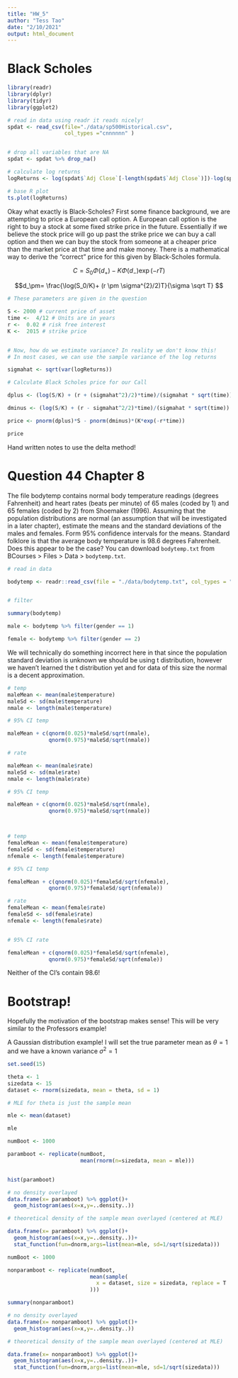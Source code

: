 ```yaml
---
title: "HW_5"
author: "Tess Tao"
date: "2/10/2021"
output: html_document
---
```


# Black Scholes

```r
library(readr)
library(dplyr)
library(tidyr)
library(ggplot2)

# read in data using readr it reads nicely!
spdat <- read_csv(file="./data/sp500Historical.csv",
                  col_types ="cnnnnnn" )


# drop all variables that are NA
spdat <- spdat %>% drop_na()

# calculate log returns
logReturns <- log(spdat$`Adj Close`[-length(spdat$`Adj Close`)])-log(spdat$`Adj Close`[-1])

# base R plot
ts.plot(logReturns)
```

Okay what exactly is Black-Scholes? First some finance background, we are attempting to price a European call option. A European call option is the right to buy a stock at some fixed strike price in the future. Essentially if we believe the stock price will go up past the strike price we can buy a call option and then we can buy the stock from someone at a cheaper price than the market price at that time and make money. There is a mathematical way to derive the "correct" price for this given by Black-Scholes formula.

$$ C= S_0\Phi(d_+)-K\Phi(d_-)\exp(-rT)$$

$$d_\pm= \frac{\log(S_0/K)+ (r \pm \sigma^{2}/2)T}{\sigma \sqrt T} $$

```r
# These parameters are given in the question

S <- 2000 # current price of asset
time <-  4/12 # Units are in years
r <-  0.02 # risk free interest
K <-  2015 # strike price 


# Now, how do we estimate variance? In reality we don't know this!
# In most cases, we can use the sample variance of the log returns

sigmahat <- sqrt(var(logReturns))

# Calculate Black Scholes price for our Call

dplus <- (log(S/K) + (r + (sigmahat^2)/2)*time)/(sigmahat * sqrt(time))

dminus <- (log(S/K) + (r - sigmahat^2/2)*time)/(sigmahat * sqrt(time))

price <- pnorm(dplus)*S - pnorm(dminus)*(K*exp(-r*time))

price
```

Hand written notes to use the delta method!

# Question 44 Chapter 8

The file bodytemp contains normal body temperature readings (degrees Fahrenheit) and heart rates (beats per minute) of 65 males (coded by 1) and 65 females (coded by 2) from Shoemaker (1996). Assuming that the population distributions are normal (an assumption that will be investigated in a later chapter), estimate the means and the standard deviations of the males and females. Form 95% confidence intervals for the means. Standard folklore is that the average body temperature is 98.6 degrees Fahrenheit. Does this appear to be the case? You can download `bodytemp.txt` from BCourses \> Files \> Data \> `bodytemp.txt`.

```r
# read in data

bodytemp <- readr::read_csv(file = "./data/bodytemp.txt", col_types = "nfn")


# filter 

summary(bodytemp)

male <- bodytemp %>% filter(gender == 1)

female <- bodytemp %>% filter(gender == 2)

```

We will technically do something incorrect here in that since the population standard deviation is unknown we should be using t distribution, however we haven't learned the t distribution yet and for data of this size the normal is a decent approximation.

```r
# temp
maleMean <- mean(male$temperature)
maleSd <- sd(male$temperature)
nmale <- length(male$temperature)

# 95% CI temp 

maleMean + c(qnorm(0.025)*maleSd/sqrt(nmale),
             qnorm(0.975)*maleSd/sqrt(nmale))

# rate

maleMean <- mean(male$rate)
maleSd <- sd(male$rate)
nmale <- length(male$rate)

# 95% CI temp 

maleMean + c(qnorm(0.025)*maleSd/sqrt(nmale),
             qnorm(0.975)*maleSd/sqrt(nmale))




```

```r

# temp 
femaleMean <- mean(female$temperature)
femaleSd <- sd(female$temperature)
nfemale <- length(female$temperature)

# 95% CI temp

femaleMean + c(qnorm(0.025)*femaleSd/sqrt(nfemale),
             qnorm(0.975)*femaleSd/sqrt(nfemale))

# rate
femaleMean <- mean(female$rate)
femaleSd <- sd(female$rate)
nfemale <- length(female$rate)


# 95% CI rate

femaleMean + c(qnorm(0.025)*femaleSd/sqrt(nfemale),
             qnorm(0.975)*femaleSd/sqrt(nfemale))


```

Neither of the CI's contain 98.6!

# Bootstrap!

Hopefully the motivation of the bootstrap makes sense! This will be very similar to the Professors example!

A Gaussian distribution example! I will set the true parameter mean as $\theta = 1$ and we have a known variance $\sigma^2=1$

```r
set.seed(15)

theta <- 1
sizedata <- 15
dataset <- rnorm(sizedata, mean = theta, sd = 1)

# MLE for theta is just the sample mean

mle <- mean(dataset)

mle

```

```r
numBoot <- 1000

paramboot <- replicate(numBoot,
                       mean(rnorm(n=sizedata, mean = mle)))


hist(paramboot)

# no density overlayed
data.frame(x= paramboot) %>% ggplot()+
  geom_histogram(aes(x=x,y=..density..))

# theoretical density of the sample mean overlayed (centered at MLE)

data.frame(x= paramboot) %>% ggplot()+
  geom_histogram(aes(x=x,y=..density..))+
  stat_function(fun=dnorm,args=list(mean=mle, sd=1/sqrt(sizedata)))

```

```r

numBoot <- 1000

nonparamboot <- replicate(numBoot,
                          mean(sample(
                            x = dataset, size = sizedata, replace = T
                          )))

summary(nonparamboot)

# no density overlayed
data.frame(x= nonparamboot) %>% ggplot()+
  geom_histogram(aes(x=x,y=..density..))

# theoretical density of the sample mean overlayed (centered at MLE)

data.frame(x= nonparamboot) %>% ggplot()+
  geom_histogram(aes(x=x,y=..density..))+
  stat_function(fun=dnorm,args=list(mean=mle, sd=1/sqrt(sizedata)))


```
